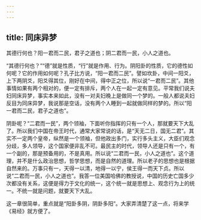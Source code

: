 ```yaml
---
---
---
```

title: 同床异梦
---




其德行何也？阳一君而二民，君子之道也；阴二君而一民，小人之道也。

“其德行何也？”“德”就是性质，“行”就是作用、行为。阴阳卦的性质，它的德性如何呢？它的作用如何呢？孔子比方说，“阳一君而二民”。譬如坎卦，中间一阳爻，上下两阴爻，阳爻得其位，刚好在中间，得中正之位，所以说“一君而二民”。其他事情如果有两个相对的，便一定有排斥，两个人在一起一定有意见。平常我们说夫妇同床异梦，事实本来如此，没有一对夫妇晚上是做同一个梦的。一般人都说夫妇反目为同床异梦，我说那是空话，没有两个人睡到一起就做同样的梦的。所以“阳一君而二民，君子之道也”。

阴卦呢？“二君而一民”，两个领袖，下面听你指挥的只有一个人，那就要天下大乱了。所以我们中国在帝王时代，通常大家常说的话，是“天无二日，国无二君”。其实不一定两个皇帝，纵然是一个领袖，但他政出多门，实行多头主义，大臣们观念分歧，多人领导，这个国家便非乱不可。最民主的时代，领导人还是只有一个，有一个副的，那是预备用的，不是真用。所以说“二君而一民，小人之道也”。这个道理，并不是什么政治思想，哲学思想，而是自然的道理。所以老子的思想也是根据自然来的。万事只有一，天得一以清，地得一以宁，侯王得一而天下贞。所以说“二君而一民，小人之道也”。我答一位美国哈佛的教授说，中国的历史亡国多少次都没有关系，这便是得力于文化的统一，这个统一就是思想上、观念行为上的统一。不统一就是问题，就要天下大乱。

这一章很简单，重点就是“阳卦多阴，阴卦多阳”。大家弄清楚了这一点，将来学《易经》就方便了。